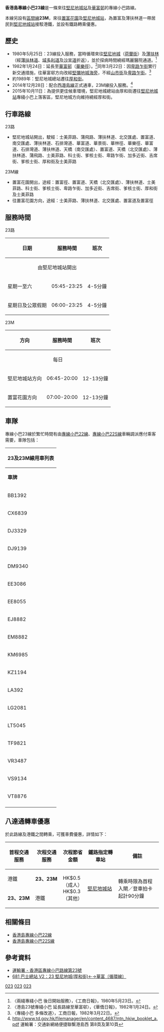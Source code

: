 {{公共汽車路線基礎資訊
| 路線名稱             = 香港島專線小巴23線
| 代表圖像             = EJ8882 Hong Kong Island 23 12-03-2019.jpg
| 經營者               = 新昌運輸
| 路線用車             = [[豐田Coaster|豐田Coaster]]、GMI Gemini
| 起點站               = [[堅尼地城站|堅尼地城站]]
| 途經地點             = [[薄扶林道|薄扶林道]]、[[置富花園|置富花園]]
| 終點站               = [[華富邨|華富邨]]
| 路線性質             = 循環線
| 全程行車時間         = 約20分鐘
| 服務時間             = 05:45-23:25
| 班次頻率             = 4-8分
| 全程收費             = $6.2
| 分段收費站點         = 瑪麗醫院往華富邨：$4.5<br>華富邨華樂樓往置富花園網球場：$4.5<br>瑪麗醫院往堅尼地城站：$4.5<br>學士臺往堅尼地城站：$2.5
| 服務時間以外替代路線 =
| 主要競爭交通         = [[城巴43M線|城巴43M線]]
| 備註                 =
| 走線圖               = GM23RtMap.png
| 走線圖說明           = 此線的走線圖
}}
{{公共汽車路線基礎資訊
| 路線名稱             = 香港島專線小巴23M線
| 代表圖像             = EJ8882 Hong Kong Island 23M 18-07-2018.jpg 
| 經營者               = 新昌運輸
| 路線用車             = [[豐田Coaster|豐田Coaster]]、GMI Gemini
| 起點站               = [[置富花園|置富花園]]
| 途經地點             = [[薄扶林道|薄扶林道]]
| 終點站               = [[堅尼地城站|堅尼地城站]]
| 路線性質             = 
| 全程行車時間         = 約20分鐘
| 起點站服務時間       =06:45-20:00
| 終點站服務時間       =07:00-20:00
| 班次頻率             = 12-13分
| 特別班次             =
| 特別班次服務時間     =
| 全程收費             = $6.2
| 分段收費站點         = 瑪麗醫院往置富：$4.5<br>瑪麗醫院往堅尼地城站：$4.5
| 服務時間以外替代路線 =
| 主要競爭交通         = [[城巴43M線|城巴43M線]]
| 備註                 =
| 走線圖               =GM23MRtMap.png 
| 走線圖說明           = 此線的走線圖
}}
'''香港島專線小巴23線'''是一條來往[[堅尼地城站|堅尼地城站]]及[[華富邨|華富邨]]的專線小巴路線。

本線另設有[[區間車_(公共汽車)|區間線]]'''23M'''，來往[[置富花園|置富花園]]及[[堅尼地城站|堅尼地城站]]，為置富及薄扶林道一帶居民到[[堅尼地城站|堅尼地城站]]接駁港鐵，並設有鐵路轉乘優惠。

==歷史==
*1980年5月25日：23線投入服務，當時循環來往[[堅尼地城|堅尼地城]]（[[荷蘭街|荷蘭街]]）及[[薄扶林|薄扶林]]（經[[薄扶林道|薄扶林道]]、[[域多利道|域多利道]]及[[沙宣道|沙宣道]]折返），並於探病時間繞經瑪麗醫院通道。<ref> 〈兩綫專綫小巴 後日開始服務〉，《工商日報》，1980年5月23日。</ref>
*1982年1月24日：延長至[[華富邨|華富邨]]（[[華樂徑|華樂徑]]）。<ref>〈港島23號專綫小巴 延長路線至華富邨〉，《華僑日報》，1982年1月24日。</ref>同年3月22日：因[[卑路乍街|卑路乍街]]實行新交通措施，往華富邨方向改經[[堅彌地城海旁|堅彌地城海旁]]，不經[[山市街|山市街]]及[[卑路乍街|卑路乍街]]。<ref>〈專綫小巴 多條改道〉，工商日報，1982年3月22日。</ref>
*約1989年：堅尼地城總站遷往[[厚和街|厚和街]]。
*2014年12月28日：配合[[南港島綫（西段）|西港島線]]正式通車，23M線投入服務。<ref>http://www.td.gov.hk/filemanager/en/content_4687/ntn_hkiw_booklet_a.pdf {{Wayback|url=http://www.td.gov.hk/filemanager/en/content_4687/ntn_hkiw_booklet_a.pdf |date=20170505142739 }} 運輸署：交通新網絡便捷聯繫港島西 第8頁及第10頁</ref>
*2015年10月11日：為提供更佳候車環境，堅尼地城總站由厚和街遷往[[堅尼地城站|堅尼地城站]]專綫小巴上落客區，堅尼地城方向維持繞經厚和街。

==行車路線==
;23路
*堅尼地城站開出，駛經：士美菲路、蒲飛路、薄扶林道、北交匯處、置富道、南交匯處、薄扶林道、石排灣道、華富道、華景街、華林徑、華樂徑、華富道、石排灣道、薄扶林道、天橋（南交匯處）、置富道、天橋（北交匯處）、薄扶林道、蒲飛路、士美菲路、科士街、爹核士街、卑路乍街、加多近街、吉席街、爹核士街、厚和街及士美菲路
;23M線
*置富花園開出，途經：置富徑、置富道、天橋（北交匯處）、薄扶林道、士美菲路、科士街、爹核士街、卑路乍街、加多近街、吉席街、爹核士街、厚和街及士美菲路
*往置富花園方向，途經：士美菲路、薄扶林道、北交匯處、置富道及置富徑

==服務時間==
;23路
{| class="wikitable"
! 日期 !! 服務時間 !! 班次
|-
|colspan="3" align="center"|由堅尼地城站開出
|-
|星期一至六||05:45-23:25||4-5分鐘
|-
|星期日及公眾假期||06:00-23:25||4-5分鐘
|}
;23M
{| class="wikitable"
! 方向 !! 服務時間 !! 班次
|-
|colspan="3" align="center"|每日
|-
|堅尼地城站方向||06:45-20:00||12-13分鐘
|-
|置富花園方向||07:00-20:00||12-13分鐘
|}
==車隊==
專線小巴23線於繁忙時間有由[[香港島專線小巴22線|專線小巴22線]]、[[香港島專線小巴22S線|專線小巴22S線]]車輛調派應付乘客需要，車隊包括：
{|class="wikitable"
! colspan="5"| 23及23M線用車列表
|-
| '''車牌'''||'''車款'''||'''代數'''||'''座位數目'''||'''備註'''
|-
| BB1392 || rowspan="7"|[[豐田Coaster|豐田Coaster]] || 2018年7LL || rowspan="2"|19 || rowspan="2" |原車為同牌5LS
|-
| CX6839 || 2019年7LL  
|-
| DJ3329 || 2002年5LS || 16 || 
|-
| DJ9139 || 2019年7LL || rowspan="2" |19 || rowspan="2" |原車為同牌5LS
|-
| DM9340 || 2018年7LL 
|-
| EE3086 || rowspan="2"|2002年5LS || rowspan="2" |16 || 
|-
| EE8055 || 
|-
| EJ8882 || [[GMI_Gemini|GMI Gemini]] || 2018年第3代 || rowspan="2" |19 || rowspan="2" |原車為同牌5LS
|-
| EM8882 || rowspan="10"|[[豐田Coaster|豐田Coaster]] || 2018年7LL   
|-
| KM6985 || 2002年5LS || rowspan="2" |16|| 
|-
| KZ1194 ||2003年5LS ||
|-
| LA392 || rowspan="2"|2018年7LL || rowspan="2" |19 || rowspan="2" |原車為同牌5LS
|-
| LG2081 
|-
| LT5045 || 2004年5LS2 || rowspan="2" |16 ||
|-
| TF9821 || 2002年5LS || 
|-
| VR3487 || rowspan="3"|2018年7LL || rowspan="3" |19 || 原LB8724（5LS）
|-
| VS9134 ||| 原LE5742（5LS）
|-
| VT8876 || 原KU1964（5LS）
|-
|}

==八達通轉車優惠==
於此路線及港鐵之間轉乘，可獲車費優惠，詳情如下：
{|class="wikitable" style="width:60%; text-align:center"
!width="18%"|首程交通服務
!width="18%"|次程交通服務
!width="16%"|次程節省金額
!width="20%"|鐵路指定轉車站
!width="28%"|備註
|-
|港鐵||'''23、23M'''||rowspan="2"|HK$0.5（成人）<br>HK$0.3（其他）||rowspan="2"|[[堅尼地城站|堅尼地城站]]||rowspan="2"|轉乘時限為首程入閘／登車拍卡起計90分鐘
|-
|'''23、23M'''||港鐵
|}

==相關條目==
* [[香港島專線小巴22線|香港島專線小巴22線]]
* [[香港島專線小巴22S線|香港島專線小巴22S線]]

==參考資料==
{{reflist}}
*[http://hketransport.td.gov.hk/ris_page/get_gmb_detail.php?route_id=2029&lang=TC  運輸署 - 香港區專線小巴路線第23號]
*[http://www.681busterminal.com/version2/index.php?fi=a201&id=36 681 巴士總站 V2：23 堅尼地城(厚和街)←→華富〔循環線〕] 

{{香港南區小巴路線列表}}
{{香港中西區小巴路線列表}}
[[Category:香港島小巴路線|023]]
[[Category:中西區小巴路線_(香港)|023]]
[[Category:南區小巴路線_(香港)|023]]